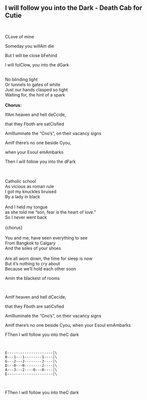 ## I will follow you into the Dark - Death Cab for Cutie
\
<p class='song show-chords'><span class='chord'>C</span>Love of mine</p>
<p class='song show-chords'>Someday you will<span class='chord'>Am</span> die</p>
<p class='song show-chords'>But I will be close b<span class='chord'>F</span>ehind</p>
<p class='song show-chords'>I will fol<span class='chord'>C</span>low, you into the d<span class='chord'>G</span>ark</p>
\
No blinding light\
Or tunnels to gates of white\
Just our hands clasped so tight\
Waiting for, the hint of a spark \
\
**Chorus:**\
<p class='song show-chords'>If<span class='chord'>Am</span> heaven and hell de<span class='chord'>C</span>cide,      </p>
<p class='song show-chords'>that they <span class='chord'>F</span>both are sat<span class='chord'>C</span>isfied</p>
<p class='song show-chords'><span class='chord'>Am</span>Illuminate the "<span class='chord'>C</span>no's", on their vacancy signs</p>
<p class='song show-chords'><span class='chord'>Am</span>If there's no one beside <span class='chord'>C</span>you,</p>
<p class='song show-chords'>when your <span class='chord'>E</span>soul em<span class='chord'>Am</span>barks</p>
<p class='song show-chords'>Then I will follow you into the d<span class='chord'>F</span>ark</p>
\
\
Catholic school\
As vicious as roman rule\
I got my knuckles bruised \
By a lady in black\
     \
And I held my tongue \
as she told me "son, fear is the heart of love." \
So I never went back\
\
{chorus}\
\
You and me, have seen everything to see\
From Bangkok to Calgary  \
And the soles of your shoes\
 \
Are all worn down, the time for sleep is now\
But it's nothing to cry about  \
Because we'll hold each other soon\
<p class='song show-chords'><span class='chord'>Am</span>in the blackest of rooms </p>
\
<p class='song show-chords'><span class='chord'>Am</span>If heaven and hell d<span class='chord'>C</span>ecide, </p>
<p class='song show-chords'>that they <span class='chord'>F</span>both are sati<span class='chord'>C</span>sfied</p>
<p class='song show-chords'><span class='chord'>Am</span>Illuminate the "<span class='chord'>C</span>no's", on their vacancy signs</p>
<p class='song show-chords'><span class='chord'>Am</span>If there's no one beside <span class='chord'>C</span>you, when your <span class='chord'>E</span>soul em<span class='chord'>Am</span>barks</p>
<p class='song show-chords'><span class='chord'>F</span>Then I will follow you into the<span class='chord'>C</span> dark</p>
\
```
E---------------------|\
B---1---1--------1----|\
G---2---2--------2----|\
D---0---0--------2----|\
A---3---2----0---0----|\
E---------------------|\
```
\
<p class='song show-chords'><span class='chord'>F</span>Then I will follow you into the<span class='chord'>C</span> dark</p>
\
\
